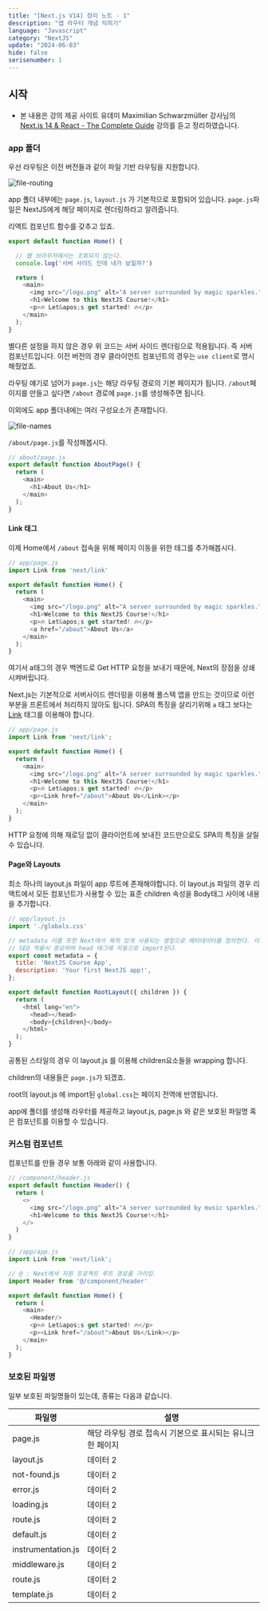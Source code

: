 ```yaml
---
title: "[Next.js V14] 정리 노트 - 1"
description: "앱 라우터 개념 익히기"
language: "Javascript"
category: "NextJS"
update: "2024-06-03"
hide: false
serisenumber: 1
---
```


## 시작

- 본 내용은 강의 제공 사이트 유데미 Maximilian Schwarzmüller 강사님의 [Next.js 14 & React - The Complete Guide](https://www.udemy.com/course/nextjs-react-the-complete-guide/?couponCode=ST19MT60324) 강의를 듣고 정리하였습니다.

### app 폴더

우선 라우팅은 이전 버전들과 같이 파일 기반 라우팅을 지원합니다.

![file-routing](/snippets/next14/chap3/file-routing.png)

app 폴더 내부에는 `page.js`, `layout.js` 가 기본적으로 포함되어 있습니다. `page.js`파일은 NextJS에게 해당 페이지로 렌더링하라고 알려줍니다.

리액트 컴포넌트 함수를 갖추고 있죠.

```js
export default function Home() {

  // 웹 브라우저에서는 조회되지 않는다.
  console.log('서버 사이드 인데 내가 보일까?')

  return (
    <main>
      <img src="/logo.png" alt="A server surrounded by magic sparkles." />
      <h1>Welcome to this NextJS Course!</h1>
      <p>🔥 Let&apos;s get started! 🔥</p>
    </main>
  );
}
```

별다른 설정을 하지 않은 경우 위 코드는 서버 사이드 렌더링으로 적용됩니다. 즉 서버 컴포넌트입니다. 이전 버전의 경우 클라이언트 컴포넌트의 경우는 `use client`로 명시해줬었죠.

라우팅 얘기로 넘어가 `page.js`는 해당 라우팅 경로의 기본 페이지가 됩니다. `/about`페이지를 만들고 싶다면 `/about` 경로에 `page.js`를 생성해주면 됩니다.

이외에도 app 폴더내에는 여러 구성요소가 존재합니다.

![file-names](/snippets/next14/chap3/file-names.png)

`/about/page.js`를 작성해봅시다.

```js
// about/page.js
export default function AboutPage() {
  return (
    <main>
      <h1>About Us</h1>
    </main>
  );
}
```

#### Link 태그

이제 Home에서 `/about` 접속을 위해 페이지 이동을 위한 태그를 추가해봅시다.

```js
// app/page.js
import Link from 'next/link'

export default function Home() {
  return (
    <main>
      <img src="/logo.png" alt="A server surrounded by magic sparkles." />
      <h1>Welcome to this NextJS Course!</h1>
      <p>🔥 Let&apos;s get started! 🔥</p>
      <a href="/about">About Us</a>
    </main>
  );
}
```

여기서 a태그의 경우 백엔드로 Get HTTP 요청을 보내기 때문에, Next의 장점을 상쇄시켜버립니다.

Next.js는 기본적으로 서버사이드 렌더링을 이용해 풀스텍 앱을 만드는 것이므로 이런 부분을 프론트에서 처리하지 않아도 됩니다. SPA의 특징을 살리기위해 `a` 태그 보다는 [Link](https://nextjs.org/docs/pages/api-reference/components/link) 태그를 이용해야 합니다.

```js
// app/page.js
import Link from 'next/link';

export default function Home() {
  return (
    <main>
      <img src="/logo.png" alt="A server surrounded by magic sparkles." />
      <h1>Welcome to this NextJS Course!</h1>
      <p>🔥 Let&apos;s get started! 🔥</p>
      <p><Link href="/about">About Us</Link></p>
    </main>
  );
}
```

HTTP 요청에 의해 재로딩 없이 클라이언트에 보내진 코드만으로도 SPA의 특징을 살릴 수 있습니다.

#### Page와 Layouts

최소 하나의 layout.js 파일이 app 루트에 존재해야합니다. 이 layout.js 파일의 경우 리액트에서 모든 컴포넌트가 사용할 수 있는 표준 children 속성을 Body태그 사이에 내용을 추가합니다.

```js
// app/layout.js
import './globals.css'

// metadata 이름 또한 Next에서 목적 있게 사용되는 명칭으로 메타데이터를 정의한다. 이 위치에서는 루트의 메타데이터를 설정
// SEO 적용시 중요하며 head 태그에 자동으로 import된다.
export const metadata = {
  title: 'NextJS Course App',
  description: 'Your first NextJS app!',
};

export default function RootLayout({ children }) {
  return (
    <html lang="en">
      <head></head>
      <body>{children}</body>
    </html>
  );
}
```

공통된 스타일의 경우 이 layout.js 를 이용해 children요소들을 wrapping 합니다.

children의 내용들은 `page.js`가 되겠죠.

root의 layout.js 에 import된 `global.css`는 페이지 전역에 반영됩니다.

app에 폴더를 생성해 라우터를 제공하고 layout.js, page.js 와 같은 보호된 파일명 혹은 컴포넌트를 이용할 수 있습니다.

### 커스텀 컴포넌트

컴포넌트를 만들 경우 보통 아래와 같이 사용합니다.

```js
// /component/header.js
export default function Header() {
  return (
    <>
      <img src="/logo.png" alt="A server surrounded by music sparkles."></img>
      <h1>Welcome to this NextJS Course!</h1>
    </>
  )
}

// /app/app.js
import Link from 'next/link';

// @ : Next에서 지원 프로젝트 루트 경로를 가리킴.
import Header from '@/component/header'

export default function Home() {
  return (
    <main>
      <Header/>
      <p>🔥 Let&apos;s get started! 🔥</p>
      <p><Link href="/about">About Us</Link></p>
    </main>
  );
}
```

### 보호된 파일명

일부 보호된 파일명들이 있는데, 종류는 다음과 같습니다.

| 파일명 | 설명 |
|------|------|
| page.js | 해당 라우팅 경로 접속시 기본으로 표시되는 유니크한 페이지 |
| layout.js | 데이터 2 |
| not-found.js | 데이터 2 |
| error.js | 데이터 2 |
| loading.js | 데이터 2 |
| route.js | 데이터 2 |
| default.js | 데이터 2 |
| instrumentation.js | 데이터 2 |
| middleware.js | 데이터 2 |
| route.js | 데이터 2 |
| template.js | 데이터 2 |